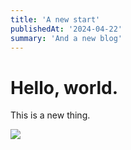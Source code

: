 ```yaml
---
title: 'A new start'
publishedAt: '2024-04-22'
summary: 'And a new blog'
---
```



# Hello, world.

This is a new thing.


![](https://ih1.redbubble.net/image.5070709070.7036/bg,f8f8f8-flat,750x,075,f-pad,750x1000,f8f8f8.u6.jpg)
